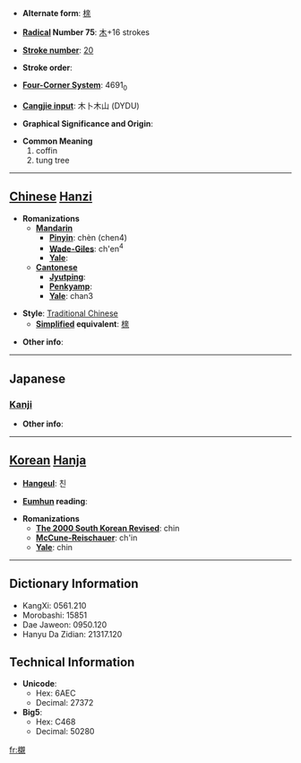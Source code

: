 * '''Alternate form''': [[榇]]

* '''[[Wiktionary:Chinese radical index| Radical]] Number 75''': [[Wiktionary:Chinese radical index 木|木]]+16 strokes

* '''[[Wiktionary:Chinese total strokes index|Stroke number]]''': [[Wiktionary:Chinese total strokes index 20|20]]

* '''Stroke order''': 

* '''[[Wiktionary:Chinese four corner index|Four-Corner System]]''': 4691<sub>0</sub>

* '''[[Wiktionary:Chinese Cangjie index|Cangjie input]]''': 木卜木山 (DYDU)

* '''Graphical Significance and Origin''': 

* '''Common Meaning'''
*#coffin
*# tung tree


----

== [[Chinese]] [[Hanzi]] ==

* '''Romanizations'''
** '''[[Mandarin]]'''
*** '''[[Pinyin]]''': chèn (chen4)
*** '''[[Wade-Giles]]''': ch'en<sup>4</sup>
*** '''[[Yale]]''': 
** '''[[Cantonese]]'''
*** '''[[Jyutping]]''':
*** '''[[Penkyamp]]''': 
*** '''[[Yale]]''': chan3

* '''Style''': [[Traditional Chinese]] 
** '''[[Simplified Chinese|Simplified]] equivalent''': [[榇]]

* '''Other info''': 

----

==Japanese==
===[[Kanji]]===
{{kanji|on readings=[[しん]] (shin), [[かん]] (kan)|kun readings=[[ひつぎ]] (hitsugi)}}

* '''Other info''':  

----

== [[Korean]] [[Hanja]] ==

* '''[[Hangeul]]''': 친

* '''[[Eumhun]] reading''': 

* '''Romanizations'''
** '''[[The 2000 South Korean Revised Romanization|The 2000 South Korean Revised]]''': chin
** '''[[McCune-Reischauer]]''': ch'in
** '''[[Yale]]''': chin

----

== Dictionary Information ==

* KangXi: 0561.210
* Morobashi: 15851
* Dae Jaweon: 0950.120
* Hanyu Da Zidian: 21317.120

== Technical Information ==

* '''Unicode''':
** Hex: 6AEC
** Decimal: 27372
* '''Big5''':
** Hex: C468
** Decimal: 50280

[[fr:櫬]]